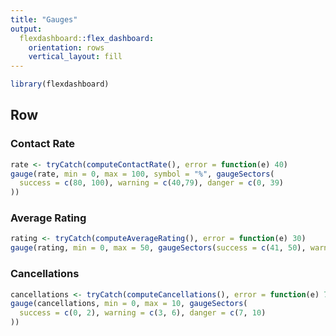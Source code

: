 ```yaml
---
title: "Gauges"
output: 
  flexdashboard::flex_dashboard:
    orientation: rows
    vertical_layout: fill
---
```


```r
library(flexdashboard)
```

Row
------------------------------

### Contact Rate
```r
rate <- tryCatch(computeContactRate(), error = function(e) 40)
gauge(rate, min = 0, max = 100, symbol = "%", gaugeSectors(
  success = c(80, 100), warning = c(40,79), danger = c(0, 39)
))
```

### Average Rating
```r
rating <- tryCatch(computeAverageRating(), error = function(e) 30)
gauge(rating, min = 0, max = 50, gaugeSectors(success = c(41, 50), warning = c(21, 40), danger = c(0, 20)))
```

### Cancellations

```r
cancellations <- tryCatch(computeCancellations(), error = function(e) 7)
gauge(cancellations, min = 0, max = 10, gaugeSectors(
  success = c(0, 2), warning = c(3, 6), danger = c(7, 10)
))
```